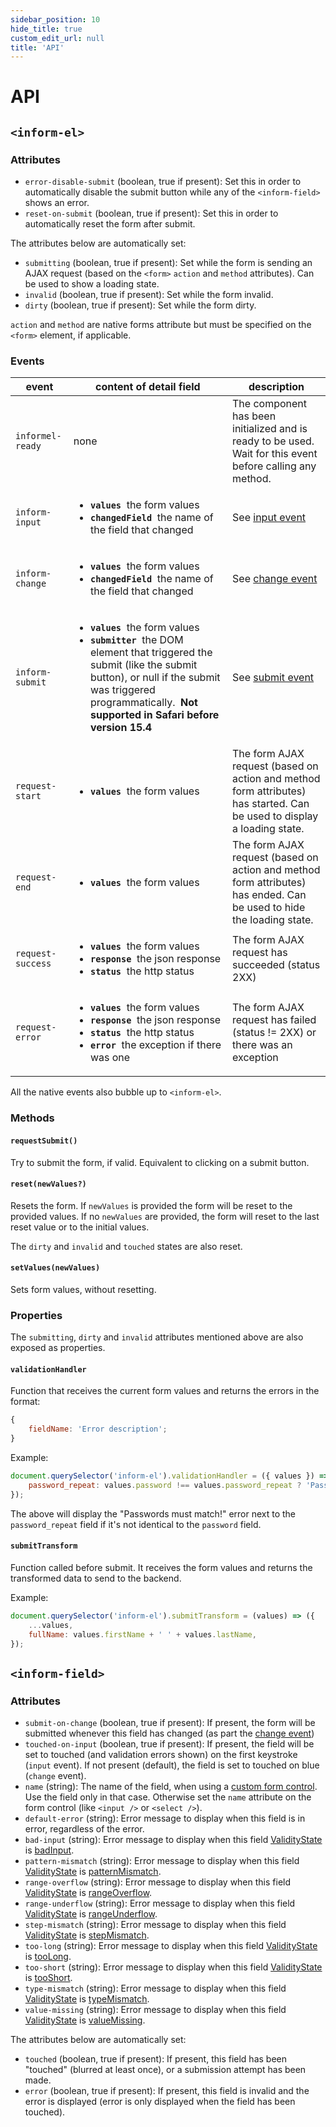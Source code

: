 ```yaml
---
sidebar_position: 10
hide_title: true
custom_edit_url: null
title: 'API'
---
```


# API

## `<inform-el>`

### Attributes

-   `error-disable-submit` (boolean, true if present): Set this in order to automatically disable the submit button while any of the `<inform-field>` shows an error.
-   `reset-on-submit` (boolean, true if present): Set this in order to automatically reset the form after submit.

The attributes below are automatically set:

-   `submitting` (boolean, true if present): Set while the form is sending an AJAX request (based on the `<form>` `action` and `method` attributes). Can be used to show a loading state.
-   `invalid` (boolean, true if present): Set while the form invalid.
-   `dirty` (boolean, true if present): Set while the form dirty.

`action` and `method` are native forms attribute but must be specified on the `<form>` element, if applicable.

### Events

<table>
    <thead>
        <tr>
            <th>event</th>
            <th>content of detail field</th>
            <th>description</th>
        </tr>
    </thead>
    <tbody>
        <tr>
            <td>
                <code>informel-ready</code>
            </td>
            <td>none</td>
            <td>The component has been initialized and is ready to be used. Wait for this event before calling any method.</td>
        </tr>
        <tr>
            <td>
                <code>inform-input</code>
            </td>
            <td>
                <ul>
                    <li>
                        <b>
                            <code>values</code>
                        </b>
                        &nbsp;the form values
                    </li>
                    <li>
                        <b>
                            <code>changedField</code>
                        </b>
                        &nbsp;the name of the field that changed
                    </li>
                </ul>
            </td>
            <td>
                See <a href="https://developer.mozilla.org/en-US/docs/Web/API/HTMLElement/input_event">input event</a>
            </td>
        </tr>
        <tr>
            <td>
                <code>inform-change</code>
            </td>
            <td>
                <ul>
                    <li>
                        <b>
                            <code>values</code>
                        </b>
                        &nbsp;the form values
                    </li>
                    <li>
                        <b>
                            <code>changedField</code>
                        </b>
                        &nbsp;the name of the field that changed
                    </li>
                </ul>
            </td>
            <td>
                See <a href="https://developer.mozilla.org/en-US/docs/Web/API/HTMLElement/change_event">change event</a>
            </td>
        </tr>
        <tr>
            <td>
                <code>inform-submit</code>
            </td>
            <td>
                <ul>
                    <li>
                        <b>
                            <code>values</code>
                        </b>
                        &nbsp;the form values
                    </li>
                    <li>
                        <b>
                            <code>submitter</code>
                        </b>
                        &nbsp;the DOM element that triggered the submit (like the submit button), or null if the submit was triggered programmatically.
                        &nbsp;<b>Not supported in Safari before version 15.4</b>
                    </li>
                </ul>
            </td>
            <td>
                See <a href="https://developer.mozilla.org/en-US/docs/Web/API/HTMLFormElement/submit_event">submit event</a>
            </td>
        </tr>
        <tr>
            <td>
                <code>request-start</code>
            </td>
            <td>
                <ul>
                    <li>
                        <b>
                            <code>values</code>
                        </b>
                        &nbsp;the form values
                    </li>
                </ul>
            </td>
            <td>The form AJAX request (based on action and method form attributes) has started. Can be used to display a loading state.</td>
        </tr>
        <tr>
            <td>
                <code>request-end</code>
            </td>
            <td>
                <ul>
                    <li>
                        <b>
                            <code>values</code>
                        </b>
                        &nbsp;the form values
                    </li>
                </ul>
            </td>
            <td>The form AJAX request (based on action and method form attributes) has ended. Can be used to hide the loading state.</td>
        </tr>
        <tr>
            <td>
                <code>request-success</code>
            </td>
            <td>
                <ul>
                    <li>
                        <b>
                            <code>values</code>
                        </b>
                        &nbsp;the form values
                    </li>
                    <li>
                        <b>
                            <code>response</code>
                        </b>
                        &nbsp;the json response
                    </li>
                    <li>
                        <b>
                            <code>status</code>
                        </b>
                        &nbsp;the http status
                    </li>
                </ul>
            </td>
            <td>The form AJAX request has succeeded (status 2XX)</td>
        </tr>
        <tr>
            <td>
                <code>request-error</code>
            </td>
            <td>
                <ul>
                    <li>
                        <b>
                            <code>values</code>
                        </b>
                        &nbsp;the form values
                    </li>
                    <li>
                        <b>
                            <code>response</code>
                        </b>
                        &nbsp;the json response
                    </li>
                    <li>
                        <b>
                            <code>status</code>
                        </b>
                        &nbsp;the http status
                    </li>
                    <li>
                        <b>
                            <code>error</code>
                        </b>
                        &nbsp;the exception if there was one
                    </li>
                </ul>
            </td>
            <td>The form AJAX request has failed (status != 2XX) or there was an exception</td>
        </tr>
    </tbody>
</table>

All the native events also bubble up to `<inform-el>`.

### Methods

#### `requestSubmit()`

Try to submit the form, if valid. Equivalent to clicking on a submit button.

#### `reset(newValues?)`

Resets the form. If `newValues` is provided the form will be reset to the provided values.
If no `newValues` are provided, the form will reset to the last reset value or to the initial values.

The `dirty` and `invalid` and `touched` states are also reset.

#### `setValues(newValues)`

Sets form values, without resetting.

### Properties

The `submitting`, `dirty` and `invalid` attributes mentioned above are also exposed as properties.

#### `validationHandler`

Function that receives the current form values and returns the errors in the format:

```js
{
    fieldName: 'Error description';
}
```

Example:

```js
document.querySelector('inform-el').validationHandler = ({ values }) => ({
    password_repeat: values.password !== values.password_repeat ? 'Passwords must match!' : '',
});
```

The above will display the "Passwords must match!" error next to the `password_repeat` field if it's not
identical to the `password` field.

#### `submitTransform`

Function called before submit. It receives the form values and returns the transformed
data to send to the backend.

Example:

```js
document.querySelector('inform-el').submitTransform = (values) => ({
    ...values,
    fullName: values.firstName + ' ' + values.lastName,
});
```

## `<inform-field>`

### Attributes

-   `submit-on-change` (boolean, true if present): If present, the form will be submitted whenever this field has changed (as part the [change event](https://developer.mozilla.org/en-US/docs/Web/API/HTMLElement/change_event))
-   `touched-on-input` (boolean, true if present): If present, the field will be set to touched (and validation errors shown) on the first keystroke (`input` event). If not present (default), the field is set to touched on blue (`change` event).
-   `name` (string): The name of the field, when using a [custom form control](custom-elements.mdx). Use the field only in that case. Otherwise set the `name` attribute on the form control (like `<input />` or `<select />`).
-   `default-error` (string): Error message to display when this field is in error, regardless of the error.
-   `bad-input` (string): Error message to display when this field [ValidityState](https://developer.mozilla.org/en-US/docs/Web/API/ValidityState) is [badInput](https://developer.mozilla.org/en-US/docs/Web/API/ValidityState/badInput).
-   `pattern-mismatch` (string): Error message to display when this field [ValidityState](https://developer.mozilla.org/en-US/docs/Web/API/ValidityState) is [patternMismatch](https://developer.mozilla.org/en-US/docs/Web/API/ValidityState/patternMismatch).
-   `range-overflow` (string): Error message to display when this field [ValidityState](https://developer.mozilla.org/en-US/docs/Web/API/ValidityState) is [rangeOverflow](https://developer.mozilla.org/en-US/docs/Web/API/ValidityState/rangeOverflow).
-   `range-underflow` (string): Error message to display when this field [ValidityState](https://developer.mozilla.org/en-US/docs/Web/API/ValidityState) is [rangeUnderflow](https://developer.mozilla.org/en-US/docs/Web/API/ValidityState/rangeUnderflow).
-   `step-mismatch` (string): Error message to display when this field [ValidityState](https://developer.mozilla.org/en-US/docs/Web/API/ValidityState) is [stepMismatch](https://developer.mozilla.org/en-US/docs/Web/API/ValidityState/stepMismatch).
-   `too-long` (string): Error message to display when this field [ValidityState](https://developer.mozilla.org/en-US/docs/Web/API/ValidityState) is [tooLong](https://developer.mozilla.org/en-US/docs/Web/API/ValidityState/tooLong).
-   `too-short` (string): Error message to display when this field [ValidityState](https://developer.mozilla.org/en-US/docs/Web/API/ValidityState) is [tooShort](https://developer.mozilla.org/en-US/docs/Web/API/ValidityState/tooShort).
-   `type-mismatch` (string): Error message to display when this field [ValidityState](https://developer.mozilla.org/en-US/docs/Web/API/ValidityState) is [typeMismatch](https://developer.mozilla.org/en-US/docs/Web/API/ValidityState/typeMismatch).
-   `value-missing` (string): Error message to display when this field [ValidityState](https://developer.mozilla.org/en-US/docs/Web/API/ValidityState) is [valueMissing](https://developer.mozilla.org/en-US/docs/Web/API/ValidityState/valueMissing).

The attributes below are automatically set:

-   `touched` (boolean, true if present): If present, this field has been "touched" (blurred at least once), or a submission attempt has been made.
-   `error` (boolean, true if present): If present, this field is invalid and the error is displayed (error is only displayed when the field has been touched).
